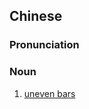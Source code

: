 {{also|高低杠}}
==Chinese==
{{zh-forms|s=高低杠|t2=高低杠|type=21}}
{{wikipedia|lang=zh}}

===Pronunciation===
{{zh-pron
|m=gāodīgàng,er=y
|c=gou1 dai1 gong3
|cat=n
}}

===Noun===
{{zh-noun}}

# {{lb|zh|gymnastics}} [[uneven bars]]